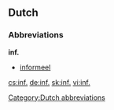 ==Dutch==

===Abbreviations===
'''inf.'''
* [[informeel]]

[[Category:Dutch abbreviations]]

[[cs:inf.]]
[[de:inf.]]
[[sk:inf.]]
[[vi:inf.]]